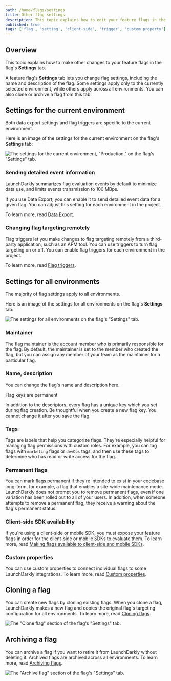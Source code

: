 ```yaml
---
path: /home/flags/settings
title: Other flag settings
description: This topic explains how to edit your feature flags in the flag's Settings tab. A feature flag's Settings tab lets you change flag settings, including the name and description of the flag.
published: true
tags: ['flag', 'setting', 'client-side', 'trigger', 'custom property']
---
```


## Overview

This topic explains how to make other changes to your feature flags in the flag's **Settings** tab.

A feature flag's **Settings** tab lets you change flag settings, including the name and description of the flag. Some settings apply only to the currently selected environment, while others apply across all environments. You can also clone or archive a flag from this tab.

## Settings for the current environment

Both data export settings and flag triggers are specific to the current environment.

Here is an image of the settings for the current environment on the flag's **Settings** tab:

![The settings for the current environment, "Production," on the flag's "Settings" tab.](flag-settings-current-environment.png)

### Sending detailed event information

LaunchDarkly summarizes flag evaluation events by default to minimize data use, and limits events transmission to 100 MBps.

If you use Data Export, you can enable it to send detailed event data for a given flag. You can adjust this setting for each environment in the project.

To learn more, read [Data Export](/home/data-export).

### Changing flag targeting remotely

Flag triggers let you make changes to flag targeting remotely from a third-party application, such as an APM tool. You can use triggers to turn flag targeting on or off. You can enable flag triggers for each environment in the project.

To learn more, read [Flag triggers](/home/feature-workflows/triggers).

## Settings for all environments

The majority of flag settings apply to all environments.

Here is an image of the settings for all environments on the flag's **Settings** tab:

![The settings for all environments on the flag's "Settings" tab.](flag-settings-all-environments.png)

### Maintainer

The flag maintainer is the account member who is primarily responsible for the flag. By default, the maintainer is set to the member who created the flag, but you can assign any member of your team as the maintainer for a particular flag.

### Name, description

You can change the flag's name and description here.

<Callout intent="info">
  <CalloutTitle>Flag keys are permanent</CalloutTitle>
  <CalloutDescription>

In addition to the descriptors, every flag has a unique key which you set during flag creation. Be thoughtful when you create a new flag key. You cannot change it after you save the flag.

  </CalloutDescription>
</Callout>

### Tags

Tags are labels that help you categorize flags. They're especially helpful for managing flag permissions with custom roles. For example, you can tag flags with `marketing` flags or `devOps` tags, and then use these tags to determine who has read or write access for the flag.

### Permanent flags

You can mark flags permanent if they're intended to exist in your codebase long-term, for example, a flag that enables a site-wide maintenance mode. LaunchDarkly does not prompt you to remove permanent flags, even if one variation has been rolled out to all of your users. In addition, when someone attempts to remove a permanent flag, they receive a warning about the flag's permanent status.

### Client-side SDK availability

If you're using a client-side or mobile SDK, you must expose your feature flags in order for the client-side or mobile SDKs to evaluate them. To learn more, read [Making flags available to client-side and mobile SDKs](/home/getting-started/feature-flags#making-flags-available-to-client-side-and-mobile-sdks).

### Custom properties

You can use custom properties to connect individual flags to some LaunchDarkly integrations. To learn more, read [Custom properties](/home/connecting/custom-properties/).

## Cloning a flag

You can create new flags by cloning existing flags. When you clone a flag, LaunchDarkly makes a new flag and copies the original flag's targeting configuration for all environments. To learn more, read [Cloning flags](/getting-started/feature-flags#cloning-flags).

![The "Clone flag" section of the flag's "Settings" tab.](flag-settings-clone.png)

## Archiving a flag

You can archive a flag if you want to retire it from LaunchDarkly without deleting it. Archived flags are archived across all environments. To learn more, read [Archiving flags](/home/code/flag-archive#archiving-flags).

![The "Archive flag" section of the flag's "Settings" tab.](flag-settings-archive.png)
